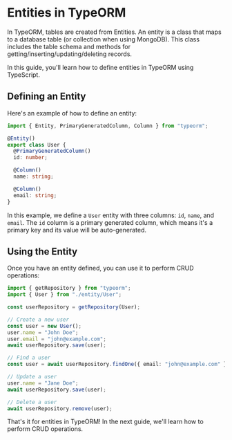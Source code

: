 # Entities in TypeORM

In TypeORM, tables are created from Entities. An entity is a class that maps to a database table (or collection when using MongoDB). This class includes the table schema and methods for getting/inserting/updating/deleting records.

In this guide, you'll learn how to define entities in TypeORM using TypeScript.

## Defining an Entity

Here's an example of how to define an entity:

```typescript
import { Entity, PrimaryGeneratedColumn, Column } from "typeorm";

@Entity()
export class User {
  @PrimaryGeneratedColumn()
  id: number;

  @Column()
  name: string;

  @Column()
  email: string;
}
```

In this example, we define a `User` entity with three columns: `id`, `name`, and `email`. The `id` column is a primary generated column, which means it's a primary key and its value will be auto-generated.

## Using the Entity

Once you have an entity defined, you can use it to perform CRUD operations:

```typescript
import { getRepository } from "typeorm";
import { User } from "./entity/User";

const userRepository = getRepository(User);

// Create a new user
const user = new User();
user.name = "John Doe";
user.email = "john@example.com";
await userRepository.save(user);

// Find a user
const user = await userRepository.findOne({ email: "john@example.com" });

// Update a user
user.name = "Jane Doe";
await userRepository.save(user);

// Delete a user
await userRepository.remove(user);
```

That's it for entities in TypeORM! In the next guide, we'll learn how to perform CRUD operations.
